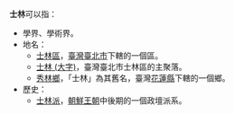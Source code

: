 '''士林'''可以指：
* 學界、學術界。
* 地名：
** [[士林區|士林區]]，[[臺灣|臺灣]][[臺北市|臺北市]]下轄的一個區。
** [[士林_(大字)|士林 (大字)]]，臺灣臺北市士林區的主聚落。
** [[秀林鄉|秀林鄉]]，「士林」為其舊名，臺灣[[花蓮縣|花蓮縣]]下轄的一個鄉。
* 歷史：
** [[士林派|士林派]]，[[朝鮮王朝|朝鮮王朝]]中後期的一個政壇派系。


{{disambig|Cat=二字亞洲相關消歧義}}